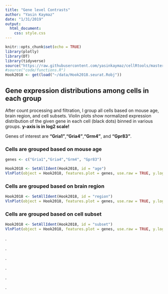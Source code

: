 ```yaml
---
title: "Gene level Contrasts"
author: "Yasin Kaymaz"
date: "1/31/2019"
output:
  html_document:
    css: style.css
---
```


```r
knitr::opts_chunk$set(echo = TRUE)
library(plotly)
library(DT)
library(tidyverse)
source("https://raw.githubusercontent.com/yasinkaymaz/cellRtools/master/main/functions.R")
#source("code/functions.R")
Hook2018 <- get(load("~/data/Hook2018.seurat.Robj"))

```

## Gene expression distributions among cells in each group

After count processing and filtration, I group all cells based on mouse age, brain region, and cell subsets. Violin plots show normalized expression distribution of the given gene in each cell (black dots) binned in various groups. **y-axis is in log2 scale!**

Genes of interest are **"Gria1"**,**"Gria4"**,**"Grm4"**, and **"Gpr83"**.

### Cells are grouped based on mouse age

```r
genes <- c("Gria1","Gria4","Grm4", "Gpr83")

Hook2018 <- SetAllIdent(Hook2018, id = "age")
VlnPlot(object = Hook2018, features.plot = genes, use.raw = TRUE, y.log = TRUE,nCol = 1,x.lab.rot = T)
```

### Cells are grouped based on brain region

```r

Hook2018 <- SetAllIdent(Hook2018, id = "region")
VlnPlot(object = Hook2018, features.plot = genes, use.raw = TRUE, y.log = TRUE,nCol = 1,x.lab.rot = T)
```

### Cells are grouped based on cell subset

```r

Hook2018 <- SetAllIdent(Hook2018, id = "subset")
VlnPlot(object = Hook2018, features.plot = genes, use.raw = TRUE, y.log = TRUE,nCol = 1,x.lab.rot = T)

```


.

.

.

.

.

.

